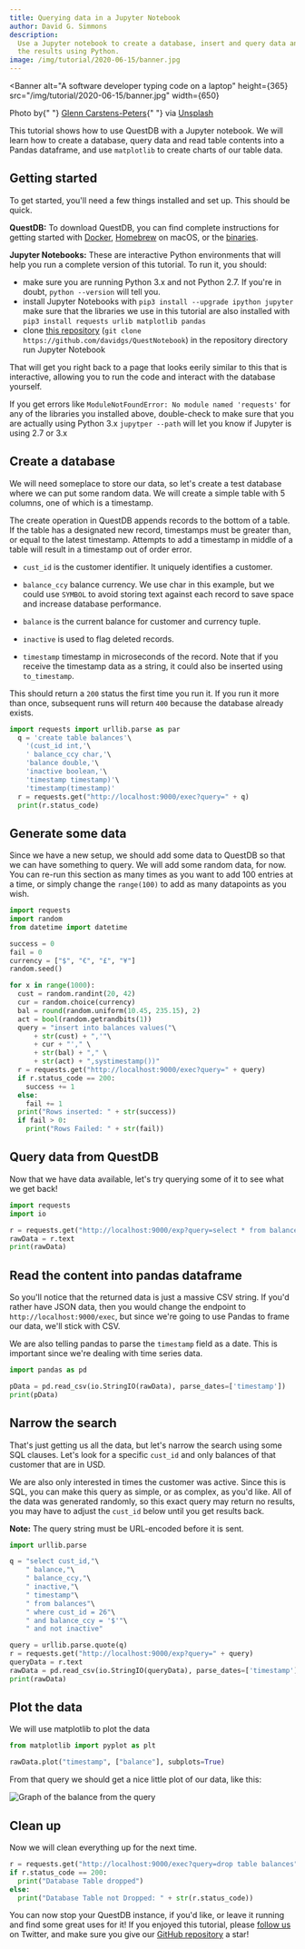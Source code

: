 ```yaml
---
title: Querying data in a Jupyter Notebook
author: David G. Simmons
description:
  Use a Jupyter notebook to create a database, insert and query data and graph
  the results using Python.
image: /img/tutorial/2020-06-15/banner.jpg
---
```



<Banner
  alt="A software developer typing code on a laptop"
  height={365}
  src="/img/tutorial/2020-06-15/banner.jpg"
  width={650}
>
  Photo by{" "}
  <a href="https://unsplash.com/photos/npxXWgQ33ZQ">Glenn Carstens-Peters</a>{" "}
  via <a href="https://unsplash.com">Unsplash</a>
</Banner>

This tutorial shows how to use QuestDB with a Jupyter notebook. We will learn
how to create a database, query data and read table contents into a Pandas
dataframe, and use `matplotlib` to create charts of our table data.

<!-- truncate -->

## Getting started

To get started, you'll need a few things installed and set up. This should be
quick.

**QuestDB:** To download QuestDB, you can find complete instructions for getting
started with [Docker](/docs/get-started/docker/),
[Homebrew](/docs/get-started/homebrew/) on macOS, or the
[binaries](/docs/get-started/binaries/).

**Jupyter Notebooks:** These are interactive Python environments that will help
you run a complete version of this tutorial. To run it, you should:

- make sure you are running Python 3.x and not Python 2.7. If you're in doubt,
  `python --version` will tell you.
- install Jupyter Notebooks with `pip3 install --upgrade ipython jupyter` make
  sure that the libraries we use in this tutorial are also installed with
  `pip3 install requests urlib matplotlib pandas`
- clone [this repository](https://github.com/davidgs/QuestNotebook)
  (`git clone https://github.com/davidgs/QuestNotebook`) in the repository
  directory run Jupyter Notebook

That will get you right back to a page that looks eerily similar to this that is
interactive, allowing you to run the code and interact with the database
yourself.

If you get errors like `ModuleNotFoundError: No module named 'requests'` for any
of the libraries you installed above, double-check to make sure that you are
actually using Python 3.x `jupytper --path` will let you know if Jupyter is
using 2.7 or 3.x

## Create a database

We will need someplace to store our data, so let's create a test database where
we can put some random data. We will create a simple table with 5 columns, one
of which is a timestamp.

The create operation in QuestDB appends records to the bottom of a table. If the
table has a designated new record, timestamps must be greater than, or equal to
the latest timestamp. Attempts to add a timestamp in middle of a table will
result in a timestamp out of order error.

- `cust_id` is the customer identifier. It uniquely identifies a customer.

- `balance_ccy` balance currency. We use char in this example, but we could use
  `SYMBOL` to avoid storing text against each record to save space and increase
  database performance.

- `balance` is the current balance for customer and currency tuple.

- `inactive` is used to flag deleted records.

- `timestamp` timestamp in microseconds of the record. Note that if you receive
  the timestamp data as a string, it could also be inserted using
  `to_timestamp`.

This should return a `200` status the first time you run it. If you run it more
than once, subsequent runs will return `400` because the database already
exists.

```python
import requests import urllib.parse as par
  q = 'create table balances'\
    '(cust_id int,'\
    ' balance_ccy char,'\
    'balance double,'\
    'inactive boolean,'\
    'timestamp timestamp)'\
    'timestamp(timestamp)'
  r = requests.get("http://localhost:9000/exec?query=" + q)
  print(r.status_code)
```

## Generate some data

Since we have a new setup, we should add some data to QuestDB so that we can
have something to query. We will add some random data, for now. You can re-run
this section as many times as you want to add 100 entries at a time, or simply
change the `range(100)` to add as many datapoints as you wish.

```python
import requests
import random
from datetime import datetime

success = 0
fail = 0
currency = ["$", "€", "£", "¥"]
random.seed()

for x in range(1000):
  cust = random.randint(20, 42)
  cur = random.choice(currency)
  bal = round(random.uniform(10.45, 235.15), 2)
  act = bool(random.getrandbits(1))
  query = "insert into balances values("\
      + str(cust) + ",'"\
      + cur + "'," \
      + str(bal) + "," \
      + str(act) + ",systimestamp())"
  r = requests.get("http://localhost:9000/exec?query=" + query)
  if r.status_code == 200:
    success += 1
  else:
    fail += 1
  print("Rows inserted: " + str(success))
  if fail > 0:
    print("Rows Failed: " + str(fail))
```

## Query data from QuestDB

Now that we have data available, let's try querying some of it to see what we
get back!

```python
import requests
import io

r = requests.get("http://localhost:9000/exp?query=select * from balances")
rawData = r.text
print(rawData)
```

## Read the content into pandas dataframe

So you'll notice that the returned data is just a massive CSV string. If you'd
rather have JSON data, then you would change the endpoint to
`http://localhost:9000/exec`, but since we're going to use Pandas to frame our
data, we'll stick with CSV.

We are also telling pandas to parse the `timestamp` field as a date. This is
important since we're dealing with time series data.

```python
import pandas as pd

pData = pd.read_csv(io.StringIO(rawData), parse_dates=['timestamp'])
print(pData)
```

## Narrow the search

That's just getting us all the data, but let's narrow the search using some SQL
clauses. Let's look for a specific `cust_id` and only balances of that customer
that are in USD.

We are also only interested in times the customer was active. Since this is SQL,
you can make this query as simple, or as complex, as you'd like. All of the data
was generated randomly, so this exact query may return no results, you may have
to adjust the `cust_id` below until you get results back.

**Note:** The query string must be URL-encoded before it is sent.

```python
import urllib.parse

q = "select cust_id,"\
    " balance,"\
    " balance_ccy,"\
    " inactive,"\
    " timestamp"\
    " from balances"\
    " where cust_id = 26"\
    " and balance_ccy = '$'"\
    " and not inactive"

query = urllib.parse.quote(q)
r = requests.get("http://localhost:9000/exp?query=" + query)
queryData = r.text
rawData = pd.read_csv(io.StringIO(queryData), parse_dates=['timestamp'])
print(rawData)
```

## Plot the data

We will use matplotlib to plot the data

```python
from matplotlib import pyplot as plt

rawData.plot("timestamp", ["balance"], subplots=True)
```

From that query we should get a nice little plot of our data, like this:

![Graph of the balance from the query](/img/tutorial/2020-06-15/graph.png)

## Clean up

Now we will clean everything up for the next time.

```python
r = requests.get("http://localhost:9000/exec?query=drop table balances")
if r.status_code == 200:
  print("Database Table dropped")
else:
  print("Database Table not Dropped: " + str(r.status_code))
```

You can now stop your QuestDB instance, if you'd like, or leave it running and
find some great uses for it! If you enjoyed this tutorial, please
[follow us](https://twitter.com/intent/follow?screen_name=QuestDB) on Twitter,
and make sure you give our
[GitHub repository](https://github.com/questdb/questdb) a star!
